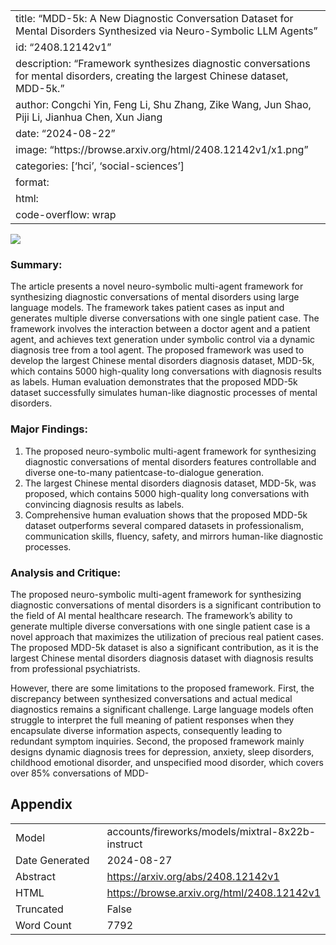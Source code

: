 
---
title: "MDD-5k: A New Diagnostic Conversation Dataset for Mental Disorders Synthesized via Neuro-Symbolic LLM Agents"
id: "2408.12142v1"
description: "Framework synthesizes diagnostic conversations for mental disorders, creating the largest Chinese dataset, MDD-5k."
author: Congchi Yin, Feng Li, Shu Zhang, Zike Wang, Jun Shao, Piji Li, Jianhua Chen, Xun Jiang
date: "2024-08-22"
image: "https://browse.arxiv.org/html/2408.12142v1/x1.png"
categories: ['hci', 'social-sciences']
format:
  html:
    code-overflow: wrap
---

![](https://browse.arxiv.org/html/2408.12142v1/x1.png)

### Summary:

The article presents a novel neuro-symbolic multi-agent framework for synthesizing diagnostic conversations of mental disorders using large language models. The framework takes patient cases as input and generates multiple diverse conversations with one single patient case. The framework involves the interaction between a doctor agent and a patient agent, and achieves text generation under symbolic control via a dynamic diagnosis tree from a tool agent. The proposed framework was used to develop the largest Chinese mental disorders diagnosis dataset, MDD-5k, which contains 5000 high-quality long conversations with diagnosis results as labels. Human evaluation demonstrates that the proposed MDD-5k dataset successfully simulates human-like diagnostic processes of mental disorders.

### Major Findings:

1. The proposed neuro-symbolic multi-agent framework for synthesizing diagnostic conversations of mental disorders features controllable and diverse one-to-many patientcase-to-dialogue generation.
2. The largest Chinese mental disorders diagnosis dataset, MDD-5k, was proposed, which contains 5000 high-quality long conversations with convincing diagnosis results as labels.
3. Comprehensive human evaluation shows that the proposed MDD-5k dataset outperforms several compared datasets in professionalism, communication skills, fluency, safety, and mirrors human-like diagnostic processes.

### Analysis and Critique:

The proposed neuro-symbolic multi-agent framework for synthesizing diagnostic conversations of mental disorders is a significant contribution to the field of AI mental healthcare research. The framework's ability to generate multiple diverse conversations with one single patient case is a novel approach that maximizes the utilization of precious real patient cases. The proposed MDD-5k dataset is also a significant contribution, as it is the largest Chinese mental disorders diagnosis dataset with diagnosis results from professional psychiatrists.

However, there are some limitations to the proposed framework. First, the discrepancy between synthesized conversations and actual medical diagnostics remains a significant challenge. Large language models often struggle to interpret the full meaning of patient responses when they encapsulate diverse information aspects, consequently leading to redundant symptom inquiries. Second, the proposed framework mainly designs dynamic diagnosis trees for depression, anxiety, sleep disorders, childhood emotional disorder, and unspecified mood disorder, which covers over 85% conversations of MDD-

## Appendix

|          |          |
|----------|----------|
| Model     | accounts/fireworks/models/mixtral-8x22b-instruct       |
| Date Generated     | 2024-08-27       |
| Abstract | [https://arxiv.org/abs/2408.12142v1](https://arxiv.org/abs/2408.12142v1)        |
| HTML     | [https://browse.arxiv.org/html/2408.12142v1](https://browse.arxiv.org/html/2408.12142v1)       |
| Truncated       | False       |
| Word Count       | 7792       |